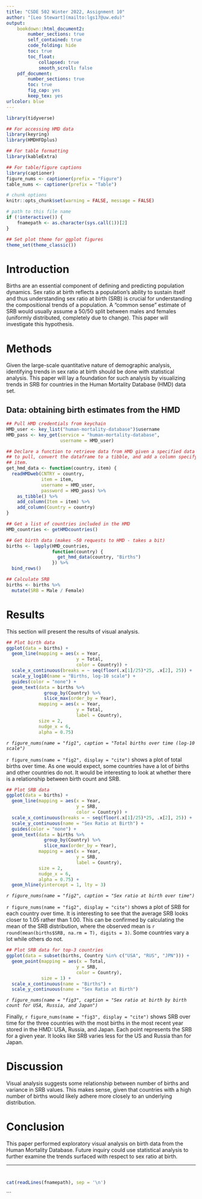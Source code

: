 ```yaml
---
title: "CSDE 502 Winter 2022, Assignment 10"
author: "[Leo Stewart](mailto:lgs17@uw.edu)"
output: 
    bookdown::html_document2:
        number_sections: true
        self_contained: true
        code_folding: hide
        toc: true
        toc_float:
            collapsed: true
            smooth_scroll: false
    pdf_document:
        number_sections: true
        toc: true
        fig_cap: yes
        keep_tex: yes
urlcolor: blue 
---
```


<!--these following settings control width and also make a DIV tag for black outlines for figures-->
<style type="text/css">
.main-container {
  max-width: 2400px !important;
  margin-left: auto;
  margin-right: auto;
}
</style>

<style>
.outline {
   background-color: #000000;
   padding:1px;
   display: inline-block;
}
</style>

```r
library(tidyverse)

## For accessing HMD data
library(keyring)
library(HMDHFDplus)

## For table formatting
library(kableExtra)

## For table/figure captions
library(captioner)
figure_nums <- captioner(prefix = "Figure")
table_nums <- captioner(prefix = "Table")

# chunk options
knitr::opts_chunk$set(warning = FALSE, message = FALSE)

# path to this file name
if (!interactive()) {
    fnamepath <- as.character(sys.call(1))[2]
}

## Set plot theme for ggplot figures
theme_set(theme_classic())
```

# Introduction
Births are an essential component of defining and predicting population dynamics. Sex ratio at birth reflects a population's ability to sustain itself and thus understanding sex ratio at birth (SRB) is crucial for understanding the compositional trends of a population. A "common sense" estimate of SRB would usually assume a 50/50 split between males and females (uniformly distributed, completely due to change). This paper will investigate this hypothesis.

# Methods
Given the large-scale quantitative nature of demographic analysis, identifying trends in sex ratio at birth should be done with statistical analysis. This paper will lay a foundation for such analysis by visualizing trends in SRB for countries in the Human Mortality Database (HMD) data set.

## Data: obtaining birth estimates from the HMD
```r
## Pull HMD credentials from keychain
HMD_user <- key_list("human-mortality-database")$username
HMD_pass <- key_get(service = "human-mortality-database", 
                    username = HMD_user)

## Declare a function to retrieve data from HMD given a specified data item 
## to pull, convert the dataframe to a tibble, and add a column specifying the 
## item.
get_hmd_data <- function(country, item) {
  readHMDweb(CNTRY = country, 
             item = item,
             username = HMD_user, 
             password = HMD_pass) %>%
    as_tibble() %>%
    add_column(Item = item) %>%
    add_column(Country = country)
}

## Get a list of countries included in the HMD
HMD_countries <- getHMDcountries()

## Get birth data (makes ~50 requests to HMD - takes a bit)
births <- lapply(HMD_countries,
                 function(country) {
                   get_hmd_data(country, "Births")
                 }) %>%
  bind_rows()

## Calculate SRB
births <- births %>%
  mutate(SRB = Male / Female)
```

# Results
This section will present the results of visual analysis.

```r
## Plot birth data
ggplot(data = births) +
  geom_line(mapping = aes(x = Year, 
                          y = Total,
                          color = Country)) +
  scale_x_continuous(breaks = ~ seq(floor(.x[1]/25)*25, .x[2], 25)) +
  scale_y_log10(name = "Births, log-10 scale") +
  guides(color = "none") +
  geom_text(data = births %>%
              group_by(Country) %>%
              slice_max(order_by = Year),
            mapping = aes(x = Year, 
                          y = Total,
                          label = Country),
            size = 2,
            nudge_x = 6,
            alpha = 0.75)
```

_`r figure_nums(name = "fig1", caption = "Total births over time (log-10 scale")`_


`r figure_nums(name = "fig2", display = "cite")` shows a plot of total births over time. As one would expect, some countries have a lot of births and other countries do not. It would be interesting to look at whether there is a relationship between birth count and SRB.

```r
## Plot SRB data
ggplot(data = births) +
  geom_line(mapping = aes(x = Year, 
                          y = SRB,
                          color = Country)) +
  scale_x_continuous(breaks = ~ seq(floor(.x[1]/25)*25, .x[2], 25)) +
  scale_y_continuous(name = "Sex Ratio at Birth") +
  guides(color = "none") +
  geom_text(data = births %>%
              group_by(Country) %>%
              slice_max(order_by = Year),
            mapping = aes(x = Year, 
                          y = SRB,
                          label = Country),
            size = 2,
            nudge_x = 6,
            alpha = 0.75) +
  geom_hline(yintercept = 1, lty = 3)
```

_`r figure_nums(name = "fig2", caption = "Sex ratio at birth over time")`_


`r figure_nums(name = "fig2", display = "cite")` shows a plot of SRB for each country over time. It is interesting to see that the average SRB looks closer to 1.05 rather than 1.00. This can be confirmed by calculating the mean of the SRB distribution, where the observed mean is `r round(mean(births$SRB, na.rm = T), digits = 3)`. Some countries vary a lot while others do not.

```r
## Plot SRB data for top-3 countries
ggplot(data = subset(births, Country %in% c("USA", "RUS", "JPN"))) +
  geom_point(mapping = aes(x = Total, 
                          y = SRB,
                          color = Country),
             size = 1) +
  scale_x_continuous(name = "Births") +
  scale_y_continuous(name = "Sex Ratio at Birth")
```


_`r figure_nums(name = "fig3", caption = "Sex ratio at birth by birth count for USA, Russia, and Japan")`_


Finally, `r figure_nums(name = "fig3", display = "cite")` shows SRB over time for the three countries with the most births in the most recent year stored in the HMD: USA, Russia, and Japan. Each point represents the SRB for a given year. It looks like SRB varies less for the US and Russia than for Japan.

# Discussion
Visual analysis suggests some relationship between number of births and variance in SRB values. This makes sense, given that countries with a high number of births would likely adhere more closely to an underlying distribution.

# Conclusion
This paper performed exploratory visual analysis on birth data from the Human Mortality Database. Future inquiry could use statistical analysis to further examine the trends surfaced with respect to sex ratio at birth.

<hr>

# {-}

```r
cat(readLines(fnamepath), sep = '\n')
```
```